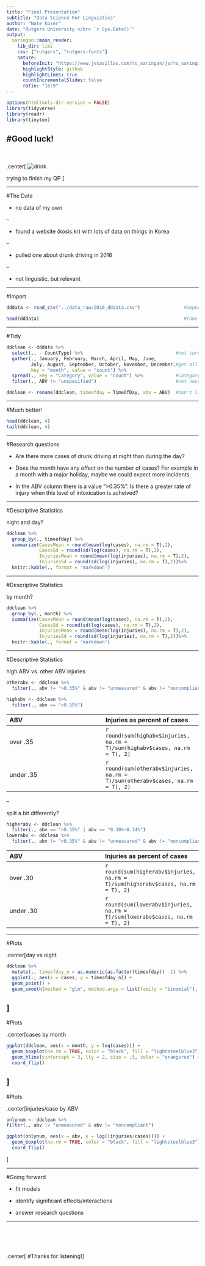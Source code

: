 ```yaml
---
title: "Final Presentation"
subtitle: "Data Science For Linguistics"
author: "Nate Koser"
date: "Rutgers University </br> `r Sys.Date()`"
output:
  xaringan::moon_reader:
    lib_dir: libs
    css: ["rutgers", "rutgers-fonts"]
    nature:
      beforeInit: "https://www.jvcasillas.com/ru_xaringan/js/ru_xaringan.js"
      highlightStyle: github
      highlightLines: true
      countIncrementalSlides: false
      ratio: "16:9"
---
```


```r
options(htmltools.dir.version = FALSE)
library(tidyverse)
library(readr)
library(tinytex)
```
#Good luck!
--
<br>
<br>
.center[
![drink](https://github.com/nate-koser/Final/blob/master/figs/vokdachug.gif?raw=true)

trying to finish my QP
]

---

#The Data

- no data of my own

--

- found a website (kosis.kr) with lots of data on things in Korea

--

- pulled one about drunk driving in 2016

--

- not linguistic, but relevant

---

#Import
```r
dddata <- read_csv("../data_raw/2016_dddata.csv")                #import data

head(dddata)                                                     #take a peek
```

---

#Tidy
```r
ddclean <- dddata %>%                                         
  select(., - CountType) %>%                                  #not sure why this column exists
  gather(., January, February, March, April, May, June,       
         July, August, September, October, November, December,#get all the months in a single column 
         key = "month", value = "count") %>%                  
  spread(., key = "Category", value = "count") %>%            #Category column actually 3 variables
  filter(., ABV != "unspecified")                             #not necessarily helpful

ddclean <- rename(ddclean, timeofday = TimeOfDay, abv = ABV)  #don't like mix of upper/lowercase

```
---

#Much better!
```r
head(ddclean, 4)                                                 
tail(ddclean, 4)                                                  

```

---

#Research questions

- Are there more cases of drunk driving at night than during the day?

- Does the month have any effect on the number of cases? For example in a month with a major holiday, maybe we could expect more incidents.

- In the ABV column there is a value ">0.35%". Is there a greater rate of injury when this level of intoxication is acheived? 

---

#Descriptive Statistics

night and day?

```r

ddclean %>% 
  group_by(., timeofday) %>% 
  summarize(CasesMean = round(mean(log(cases), na.rm = T),2), 
            CasesSd = round(sd(log(cases), na.rm = T),2), 
            InjuriesMean = round(mean(log(injuries), na.rm = T),2), 
            InjuriesSd = round(sd(log(injuries), na.rm = T),2))%>% 
  knitr::kable(., format = 'markdown')
```

---

#Descriptive Statistics

by month?

```r
ddclean %>% 
  group_by(., month) %>% 
  summarize(CasesMean = round(mean(log(cases), na.rm = T),2), 
            CasesSd = round(sd(log(cases), na.rm = T),2), 
            InjuriesMean = round(mean(log(injuries), na.rm = T),2), 
            InjuriesSd = round(sd(log(injuries), na.rm = T),2))%>% 
  knitr::kable(., format = 'markdown')
```


---

#Descriptive Statistics

high ABV vs. other ABV injuries

```r
otherabv <- ddclean %>%
  filter(., abv != ">0.35%" & abv != "unmeasured" & abv != "noncompliant")

highabv <- ddclean %>%
  filter(., abv == ">0.35%") 

```
| ABV        | Injuries as percent of cases | 
| :-         | :-                           | 
| over .35   | `r round(sum(highabv$injuries, na.rm = T)/sum(highabv$cases, na.rm = T), 2)` | 
| under .35  | `r round(sum(otherabv$injuries, na.rm = T)/sum(otherabv$cases, na.rm = T), 2)` | 

--

split a bit differently?

```r
higherabv <- ddclean %>%
  filter(., abv == ">0.35%" | abv == "0.30%~0.34%") 
lowerabv <- ddclean %>%
  filter(., abv != ">0.35%" & abv != "unmeasured" & abv != "noncompliant" & abv != "0.30%~0.34%")
```

| ABV        | Injuries as percent of cases | 
| :-         | :-                           | 
| over .30   | `r round(sum(higherabv$injuries, na.rm = T)/sum(higherabv$cases, na.rm = T), 2)` | 
| under .30  | `r round(sum(lowerabv$injuries, na.rm = T)/sum(lowerabv$cases, na.rm = T), 2)` | 

---

#Plots

.center[day vs night

```r
ddclean %>%
  mutate(., timeofday_n = as.numeric(as.factor(timeofday)) -1) %>%
  ggplot(., aes(x = cases, y = timeofday_n)) +
  geom_point() +
  geom_smooth(method = "glm", method.args = list(family = "binomial"), na.rm = T)
```
]
---

#Plots

.center[cases by month

```r
ggplot(ddclean, aes(x = month, y = log(cases))) +
  geom_boxplot(na.rm = TRUE, color = "black", fill = "lightsteelblue3") +
  geom_hline(yintercept = 3, lty = 2, size = .5, color = "orangered") +
  coord_flip()
```
]
---

#Plots

.center[injuries/case by ABV

```r

onlynum <- ddclean %>%
filter(., abv != "unmeasured" & abv != "noncompliant")

ggplot(onlynum, aes(x = abv, y = log((injuries/cases)))) +
  geom_boxplot(na.rm = TRUE, color = "black", fill = "lightsteelblue3")+
  coord_flip() 
```
]

---

#Going forward

- fit models

- identify significant effects/interactions

- answer research questions

---

<br>
<br>
<br>
<br>
.center[
#Thanks for listening!
]




